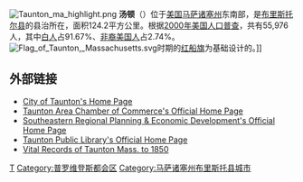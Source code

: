 {{NoteTA
|G1 = USState
|G2 = Unit
}}
[[File:Taunton_ma_highlight.png|right]]
'''汤顿'''（{{lang-en|Taunton}}）位于[[美国|美国]][[马萨诸塞州|马萨诸塞州]]东南部，是[[布里斯托尔县_(马萨诸塞州)|布里斯托尔县]]的县治所在，面积124.2平方公里。根据[[2000年美国人口普查|2000年美国人口普查]]，共有55,976人，其中[[白人|白人]]占91.67%、[[非裔美国人|非裔美国人]]占2.74%。
[[File:Flag_of_Taunton,_Massachusetts.svg|thumb]]时期的[[红船旗|红船旗]]为基础设计的。]]

== 外部链接 ==
* [https://web.archive.org/web/20050810233925/http://www.ci.taunton.ma.us/ City of Taunton's Home Page]
* [http://www.tauntonareachamber.org/ Taunton Area Chamber of Commerce's Official Home Page] {{Wayback|url=http://www.tauntonareachamber.org/ |date=20210408180439 }}
* [http://www.srpedd.org/ Southeastern Regional Planning & Economic Development's Official Home Page] {{Wayback|url=http://www.srpedd.org/ |date=20210408180437 }}
* [http://www.tauntonlibrary.org/ Taunton Public Library's Official Home Page] {{Wayback|url=http://www.tauntonlibrary.org/ |date=20210408180457 }}
* [https://web.archive.org/web/20120717013235/http://www.usigs.org/library/books/ma/TauntonVR/Taunton_1929_Vol1Births_0001.html/ Vital Records of Taunton Mass. to 1850]

{{Massachusetts}}

{{Massachusetts-stub}}

[[Category:马萨诸塞州城市|T]]
[[Category:普罗维登斯都会区|Category:普罗维登斯都会区]]
[[Category:马萨诸塞州布里斯托县城市|Category:马萨诸塞州布里斯托县城市]]